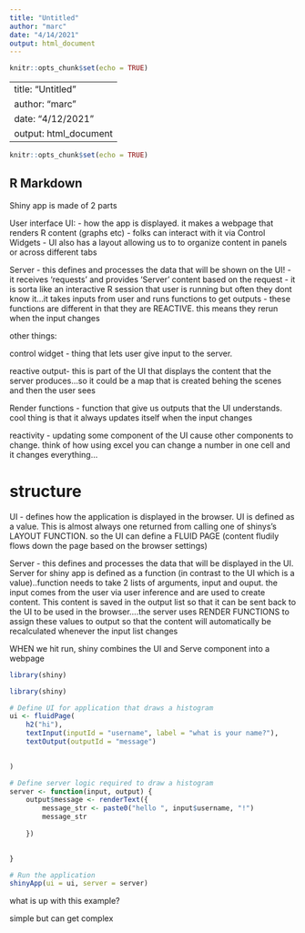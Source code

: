 ```yaml
---
title: "Untitled"
author: "marc"
date: "4/14/2021"
output: html_document
---
```


```r
knitr::opts_chunk$set(echo = TRUE)
```

---
title: "Untitled"
author: "marc"
date: "4/12/2021"
output: html_document
---

```r
knitr::opts_chunk$set(echo = TRUE)
```

## R Markdown



Shiny app is made of 2 parts

User interface UI: 
- how the app is displayed. it makes a webpage that renders R content (graphs etc)
- folks can interact with it via Control Widgets
- UI also has a layout allowing us to to organize content in panels or across different tabs

Server
- this defines and processes the data that will be shown on the UI!
- it receives 'requests' and provides 'Server' content based on the request
- it is sorta like an interactive R session that user is running but often they dont know it...it takes inputs from user and runs functions to get outputs
- these functions are different in that they are REACTIVE. this means they rerun when the input changes

other things:


control widget - thing that lets user give input to the server.

reactive output- this is part of the UI that displays the content  that the server produces...so it could be a map that is created behing the scenes  and then the user sees

Render functions - function that give us outputs that the UI understands.  cool thing is that it always updates itself when the input changes

reactivity - updating some component of the UI cause other components to change. think of how using excel you can change a number in one cell and it changes everything...

#  structure  

UI - defines how the application is displayed in the browser. UI is defined as a  value. This is almost always one returned from calling one of shinys's LAYOUT FUNCTION. so the UI can define a FLUID PAGE (content fludily flows down the page based on the browser settings)

Server - this defines and processes the data that will be displayed in the UI. Server for shiny app is defined as a function (in contrast to the UI which is a value)..function needs to take 2 lists of arguments, input and ouput. the input comes from the user via user inference and are used to create content. This content is saved in the output list so that it can be sent back to the UI to be used in the browser....the server uses RENDER FUNCTIONS to assign these values to output so that the content will automatically be recalculated whenever the input list changes



WHEN we hit run, shiny combines the UI and Serve component into a webpage


```r
library(shiny)

library(shiny)

# Define UI for application that draws a histogram
ui <- fluidPage(
    h2("hi"),
    textInput(inputId = "username", label = "what is your name?"),
    textOutput(outputId = "message")

    
)

# Define server logic required to draw a histogram
server <- function(input, output) {
    output$message <- renderText({
        message_str <- paste0("hello ", input$username, "!")
        message_str
        
    })

  
}

# Run the application 
shinyApp(ui = ui, server = server)
```


what is up with this example?

simple but can get complex